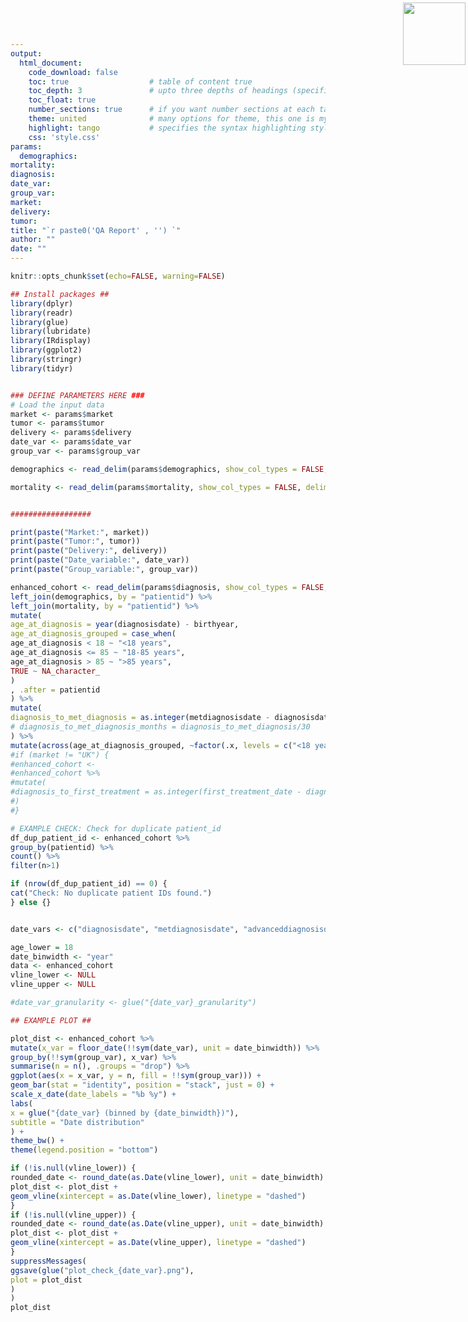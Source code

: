 ```yaml
---
output: 
  html_document:
    code_download: false
    toc: true                  # table of content true
    toc_depth: 3               # upto three depths of headings (specified by #, ## and ###)
    toc_float: true
    number_sections: true      # if you want number sections at each table header
    theme: united              # many options for theme, this one is my favorite.
    highlight: tango           # specifies the syntax highlighting style
    css: 'style.css'
params:
  demographics:
mortality:
diagnosis:
date_var:
group_var:
market:
delivery:
tumor:
title: "`r paste0('QA Report' , '') `"
author: ""
date: ""
---
```


<img src="logo.png" width=100 style="position:absolute;top:4px;bottom:4px;right:4px;" />


```r
knitr::opts_chunk$set(echo=FALSE, warning=FALSE)
```

```r
## Install packages ##
library(dplyr)
library(readr)
library(glue)
library(lubridate)
library(IRdisplay)
library(ggplot2)
library(stringr)
library(tidyr)


### DEFINE PARAMETERS HERE ###
# Load the input data
market <- params$market
tumor <- params$tumor
delivery <- params$delivery
date_var <- params$date_var
group_var <- params$group_var

demographics <- read_delim(params$demographics, show_col_types = FALSE, delim = "|")

mortality <- read_delim(params$mortality, show_col_types = FALSE, delim = "|")


##################

print(paste("Market:", market))
print(paste("Tumor:", tumor))
print(paste("Delivery:", delivery))
print(paste("Date_variable:", date_var))
print(paste("Group_variable:", group_var))

enhanced_cohort <- read_delim(params$diagnosis, show_col_types = FALSE, delim = "|") %>%
left_join(demographics, by = "patientid") %>%
left_join(mortality, by = "patientid") %>%
mutate(
age_at_diagnosis = year(diagnosisdate) - birthyear,
age_at_diagnosis_grouped = case_when(
age_at_diagnosis < 18 ~ "<18 years",
age_at_diagnosis <= 85 ~ "18-85 years",
age_at_diagnosis > 85 ~ ">85 years",
TRUE ~ NA_character_
)
, .after = patientid
) %>%
mutate(
diagnosis_to_met_diagnosis = as.integer(metdiagnosisdate - diagnosisdate),
# diagnosis_to_met_diagnosis_months = diagnosis_to_met_diagnosis/30
) %>%
mutate(across(age_at_diagnosis_grouped, ~factor(.x, levels = c("<18 years", "18-85 years", ">85 years"))))
#if (market != "UK") {
#enhanced_cohort <-
#enhanced_cohort %>%
#mutate(
#diagnosis_to_first_treatment = as.integer(first_treatment_date - diagnosisdate)
#)
#}

# EXAMPLE CHECK: Check for duplicate patient_id
df_dup_patient_id <- enhanced_cohort %>%
group_by(patientid) %>%
count() %>%
filter(n>1)

if (nrow(df_dup_patient_id) == 0) {
cat("Check: No duplicate patient IDs found.")
} else {}


date_vars <- c("diagnosisdate", "metdiagnosisdate", "advanceddiagnosisdate","dateofdeath")

age_lower = 18
date_binwidth <- "year"
data <- enhanced_cohort
vline_lower <- NULL
vline_upper <- NULL

#date_var_granularity <- glue("{date_var}_granularity")

## EXAMPLE PLOT ##

plot_dist <- enhanced_cohort %>%
mutate(x_var = floor_date(!!sym(date_var), unit = date_binwidth)) %>%
group_by(!!sym(group_var), x_var) %>%
summarise(n = n(), .groups = "drop") %>%
ggplot(aes(x = x_var, y = n, fill = !!sym(group_var))) +
geom_bar(stat = "identity", position = "stack", just = 0) +
scale_x_date(date_labels = "%b %y") +
labs(
x = glue("{date_var} (binned by {date_binwidth})"),
subtitle = "Date distribution"
) +
theme_bw() +
theme(legend.position = "bottom")

if (!is.null(vline_lower)) {
rounded_date <- round_date(as.Date(vline_lower), unit = date_binwidth)
plot_dist <- plot_dist +
geom_vline(xintercept = as.Date(vline_lower), linetype = "dashed")
}
if (!is.null(vline_upper)) {
rounded_date <- round_date(as.Date(vline_upper), unit = date_binwidth)
plot_dist <- plot_dist +
geom_vline(xintercept = as.Date(vline_upper), linetype = "dashed")
}
suppressMessages(
ggsave(glue("plot_check_{date_var}.png"),
plot = plot_dist
)
)
plot_dist
```

